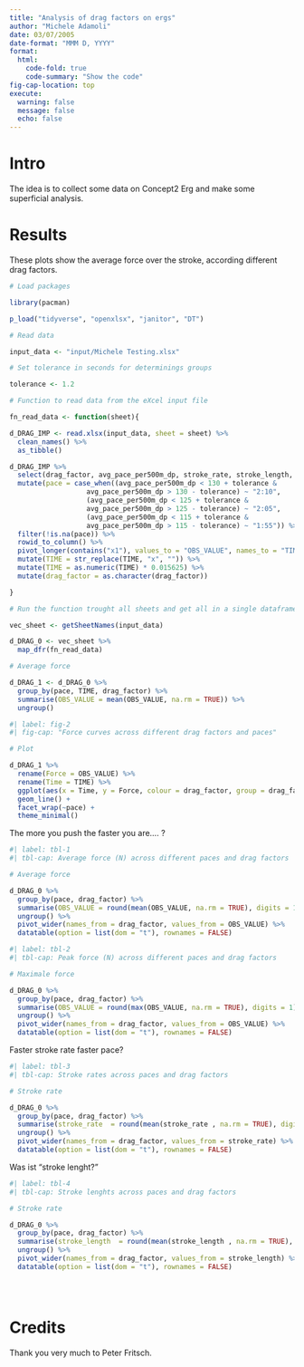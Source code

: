 ```yaml
---
title: "Analysis of drag factors on ergs"
author: "Michele Adamoli"
date: 03/07/2005
date-format: "MMM D, YYYY"
format:
  html:
    code-fold: true
    code-summary: "Show the code"
fig-cap-location: top
execute: 
  warning: false
  message: false
  echo: false
---
```


# Intro

The idea is to collect some data on Concept2 Erg and make some superficial analysis.

# Results

These plots show the average force over the stroke, according different drag factors.


```r

# Load packages

library(pacman)

p_load("tidyverse", "openxlsx", "janitor", "DT")

```


```r
# Read data

input_data <- "input/Michele Testing.xlsx"

# Set tolerance in seconds for determinings groups

tolerance <- 1.2

# Function to read data from the eXcel input file

fn_read_data <- function(sheet){

d_DRAG_IMP <- read.xlsx(input_data, sheet = sheet) %>% 
  clean_names() %>% 
  as_tibble() 

d_DRAG_IMP %>% 
  select(drag_factor, avg_pace_per500m_dp, stroke_rate, stroke_length, contains("x1"), -x140) %>% 
  mutate(pace = case_when((avg_pace_per500m_dp < 130 + tolerance &
                   avg_pace_per500m_dp > 130 - tolerance) ~ "2:10",
                   (avg_pace_per500m_dp < 125 + tolerance &
                   avg_pace_per500m_dp > 125 - tolerance) ~ "2:05",
                   (avg_pace_per500m_dp < 115 + tolerance &
                   avg_pace_per500m_dp > 115 - tolerance) ~ "1:55")) %>% 
  filter(!is.na(pace)) %>% 
  rowid_to_column() %>% 
  pivot_longer(contains("x1"), values_to = "OBS_VALUE", names_to = "TIME") %>% 
  mutate(TIME = str_replace(TIME, "x", "")) %>% 
  mutate(TIME = as.numeric(TIME) * 0.015625) %>% 
  mutate(drag_factor = as.character(drag_factor)) 

}

# Run the function trought all sheets and get all in a single dataframe

vec_sheet <- getSheetNames(input_data)

d_DRAG_0 <- vec_sheet %>%
  map_dfr(fn_read_data)

# Average force

d_DRAG_1 <- d_DRAG_0 %>% 
  group_by(pace, TIME, drag_factor) %>% 
  summarise(OBS_VALUE = mean(OBS_VALUE, na.rm = TRUE)) %>% 
  ungroup()
```


```r
#| label: fig-2
#| fig-cap: "Force curves across different drag factors and paces"

# Plot 

d_DRAG_1 %>% 
  rename(Force = OBS_VALUE) %>% 
  rename(Time = TIME) %>% 
  ggplot(aes(x = Time, y = Force, colour = drag_factor, group = drag_factor)) +
  geom_line() +
  facet_wrap(~pace) +
  theme_minimal()
```


The more you push the faster you are.... ?

```r
#| label: tbl-1
#| tbl-cap: Average force (N) across different paces and drag factors

# Average force

d_DRAG_0 %>% 
  group_by(pace, drag_factor) %>% 
  summarise(OBS_VALUE = round(mean(OBS_VALUE, na.rm = TRUE), digits = 1)) %>% 
  ungroup() %>%
  pivot_wider(names_from = drag_factor, values_from = OBS_VALUE) %>% 
  datatable(option = list(dom = "t"), rownames = FALSE)
```


```r
#| label: tbl-2
#| tbl-cap: Peak force (N) across different paces and drag factors

# Maximale force

d_DRAG_0 %>% 
  group_by(pace, drag_factor) %>% 
  summarise(OBS_VALUE = round(max(OBS_VALUE, na.rm = TRUE), digits = 1)) %>% 
  ungroup() %>%
  pivot_wider(names_from = drag_factor, values_from = OBS_VALUE) %>% 
  datatable(option = list(dom = "t"), rownames = FALSE)
```

Faster stroke rate faster pace?

```r
#| label: tbl-3
#| tbl-cap: Stroke rates across paces and drag factors

# Stroke rate

d_DRAG_0 %>% 
  group_by(pace, drag_factor) %>% 
  summarise(stroke_rate  = round(mean(stroke_rate , na.rm = TRUE), digits = 1)) %>% 
  ungroup() %>%
  pivot_wider(names_from = drag_factor, values_from = stroke_rate) %>% 
  datatable(option = list(dom = "t"), rownames = FALSE)
```


Was ist "stroke lenght?"

```r
#| label: tbl-4
#| tbl-cap: Stroke lenghts across paces and drag factors

# Stroke rate

d_DRAG_0 %>% 
  group_by(pace, drag_factor) %>% 
  summarise(stroke_length  = round(mean(stroke_length , na.rm = TRUE), digits = 1)) %>% 
  ungroup() %>%
  pivot_wider(names_from = drag_factor, values_from = stroke_length) %>% 
  datatable(option = list(dom = "t"), rownames = FALSE)


 
```

# Credits

Thank you very much to Peter Fritsch.
